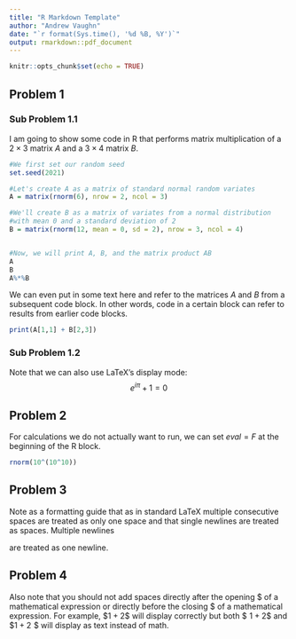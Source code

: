 ```yaml
---
title: "R Markdown Template"
author: "Andrew Vaughn"
date: "`r format(Sys.time(), '%d %B, %Y')`"
output: rmarkdown::pdf_document
---
```


```r
knitr::opts_chunk$set(echo = TRUE)
```

## Problem 1
### Sub Problem 1.1
I am going to show some code in R that performs matrix multiplication of a $2 \times 3$ matrix $A$ and  a $3 \times 4$ matrix $B$.  
```r
#We first set our random seed
set.seed(2021)

#Let's create A as a matrix of standard normal random variates
A = matrix(rnorm(6), nrow = 2, ncol = 3)

#We'll create B as a matrix of variates from a normal distribution
#with mean 0 and a standard deviation of 2
B = matrix(rnorm(12, mean = 0, sd = 2), nrow = 3, ncol = 4)


#Now, we will print A, B, and the matrix product AB
A
B
A%*%B

```
We can even put in some text here and refer to the matrices $A$ and $B$ from a subsequent code block. In other words, code in a certain block can refer to results from earlier code blocks.
```r
print(A[1,1] + B[2,3])
```
### Sub Problem 1.2

Note that we can also use LaTeX's display mode:
$$e^{i\pi}+1=0$$

## Problem 2


For calculations we do not actually want to run, we can set $eval=F$ at the beginning of the R block.

```r
rnorm(10^(10^10))
```



## Problem 3
Note as a formatting guide that as in standard LaTeX     multiple         consecutive      spaces   are    treated      as      only            one            space and that 
single
newlines
are 
treated
as
spaces. 
Multiple newlines





are treated as one newline.

## Problem 4
Also note  that \textbf{unlike LaTeX} you should not add spaces directly after the opening $\$$ of a
mathematical expression or directly before the closing $\$$ of a mathematical expression. For example,
$\$1+2 \$$ will display correctly but both $\$\,\,    1+2\$$ and $\$1+2\,\,\$$ will display as text instead of math.


 